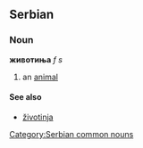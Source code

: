 ==Serbian==
===Noun===
'''животиња''' ''f s''
#an [[animal]]
====See also====
*[[životinja]]
[[Category:Serbian common nouns]]
